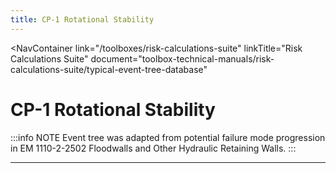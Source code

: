 ```yaml
---
title: CP-1 Rotational Stability
---
```



<NavContainer
  link="/toolboxes/risk-calculations-suite"
  linkTitle="Risk Calculations Suite"
  document="toolbox-technical-manuals/risk-calculations-suite/typical-event-tree-database"
></NavContainer>

# CP-1 Rotational Stability

:::info NOTE
Event tree was adapted from potential failure mode progression in EM 1110-2-2502 Floodwalls and Other Hydraulic Retaining Walls.
:::

<FigureNoRef 
    src="/figures/toolbox-technical-manuals/risk-calculations-suite/typical-event-tree-database/v1.5/CP-1-Rotational-Stability.png" 
    alt="CP-1 Rotational Stability event tree" />

---
